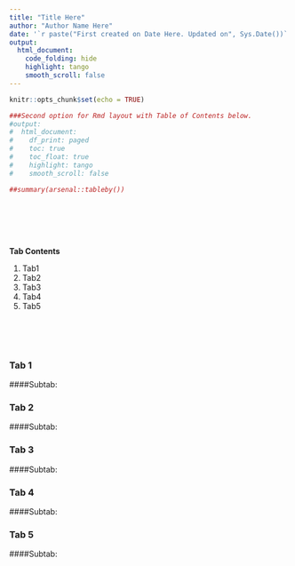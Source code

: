 ```yaml
---
title: "Title Here"
author: "Author Name Here"
date: '`r paste("First created on Date Here. Updated on", Sys.Date())`'
output:
  html_document:
    code_folding: hide
    highlight: tango
    smooth_scroll: false
---
```





```r
knitr::opts_chunk$set(echo = TRUE)

###Second option for Rmd layout with Table of Contents below.
#output:
#  html_document:
#    df_print: paged
#    toc: true
#    toc_float: true
#    highlight: tango
#    smooth_scroll: false

##summary(arsenal::tableby())
```

<br/>  
<br/>    

## {.tabset .tabset-fade}

**Tab Contents**

1. Tab1
2. Tab2
3. Tab3
4. Tab4
5. Tab5

<br/>  
<br/>    

### Tab 1  

####Subtab:     

### Tab 2  

####Subtab:     

### Tab 3  

####Subtab:     

### Tab 4  

####Subtab:     

### Tab 5  

####Subtab:     

